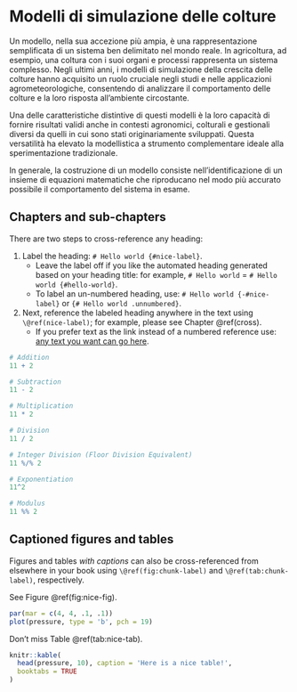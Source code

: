 # Modelli di simulazione delle colture

Un modello, nella sua accezione più ampia, è una rappresentazione semplificata di un sistema ben delimitato nel mondo reale. In agricoltura, ad esempio, una coltura con i suoi organi e processi rappresenta un sistema complesso. Negli ultimi anni, i modelli di simulazione della crescita delle colture hanno acquisito un ruolo cruciale negli studi e nelle applicazioni agrometeorologiche, consentendo di analizzare il comportamento delle colture e la loro risposta all'ambiente circostante.

Una delle caratteristiche distintive di questi modelli è la loro capacità di fornire risultati validi anche in contesti agronomici, colturali e gestionali diversi da quelli in cui sono stati originariamente sviluppati. Questa versatilità ha elevato la modellistica a strumento complementare ideale alla sperimentazione tradizionale.

In generale, la costruzione di un modello consiste nell'identificazione di un insieme di equazioni matematiche che riproducano nel modo più accurato possibile il comportamento del sistema in esame.

## Chapters and sub-chapters

There are two steps to cross-reference any heading:

1.  Label the heading: `# Hello world {#nice-label}`.
    -   Leave the label off if you like the automated heading generated based on your heading title: for example, `# Hello world` = `# Hello world {#hello-world}`.
    -   To label an un-numbered heading, use: `# Hello world {-#nice-label}` or `{# Hello world .unnumbered}`.
2.  Next, reference the labeled heading anywhere in the text using `\@ref(nice-label)`; for example, please see Chapter \@ref(cross).
    -   If you prefer text as the link instead of a numbered reference use: [any text you want can go here](#cross).

```r
# Addition
11 + 2

# Subtraction
11 - 2  

# Multiplication
11 * 2

# Division
11 / 2

# Integer Division (Floor Division Equivalent)
11 %/% 2

# Exponentiation
11^2

# Modulus
11 %% 2
```

## Captioned figures and tables

Figures and tables *with captions* can also be cross-referenced from elsewhere in your book using `\@ref(fig:chunk-label)` and `\@ref(tab:chunk-label)`, respectively.

See Figure \@ref(fig:nice-fig).

```r
par(mar = c(4, 4, .1, .1))
plot(pressure, type = 'b', pch = 19)
```

Don't miss Table \@ref(tab:nice-tab).

```r
knitr::kable(
  head(pressure, 10), caption = 'Here is a nice table!',
  booktabs = TRUE
)
```
